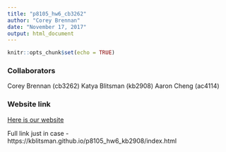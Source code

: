 ```yaml
---
title: "p8105_hw6_cb3262"
author: "Corey Brennan"
date: "November 17, 2017"
output: html_document
---
```


```r
knitr::opts_chunk$set(echo = TRUE)
```

### Collaborators 
Corey Brennan (cb3262)
Katya Blitsman (kb2908) 
Aaron Cheng (ac4114)

### Website link
[Here is our website](https://kblitsman.github.io/p8105_hw6_kb2908/index.html)

Full link just in case - https://kblitsman.github.io/p8105_hw6_kb2908/index.html

